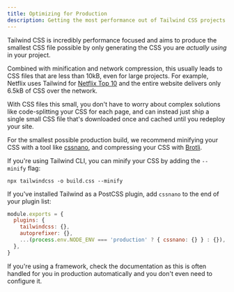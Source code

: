 ```yaml
---
title: Optimizing for Production
description: Getting the most performance out of Tailwind CSS projects.
---
```



Tailwind CSS is incredibly performance focused and aims to produce the smallest CSS file possible by only generating the CSS you are _actually using_ in your project.

Combined with minification and network compression, this usually leads to CSS files that are less than 10kB, even for large projects. For example, Netflix uses Tailwind for [Netflix Top 10](https://top10.netflix.com/) and the entire website delivers only 6.5kB of CSS over the network.

With CSS files this small, you don't have to worry about complex solutions like code-splitting your CSS for each page, and can instead just ship a single small CSS file that's downloaded once and cached until you redeploy your site.

For the smallest possible production build, we recommend minifying your CSS with a tool like [cssnano](https://cssnano.co/), and compressing your CSS with [Brotli](https://en.wikipedia.org/wiki/Brotli).

If you're using Tailwind CLI, you can minify your CSS by adding the `--minify` flag:

```shell
npx tailwindcss -o build.css --minify
```

If you've installed Tailwind as a PostCSS plugin, add `cssnano` to the end of your plugin list:

```js postcss.config.js
module.exports = {
  plugins: {
    tailwindcss: {},
    autoprefixer: {},
    ...(process.env.NODE_ENV === 'production' ? { cssnano: {} } : {}),
  },
}
```

If you're using a framework, check the documentation as this is often handled for you in production automatically and you don't even need to configure it.
